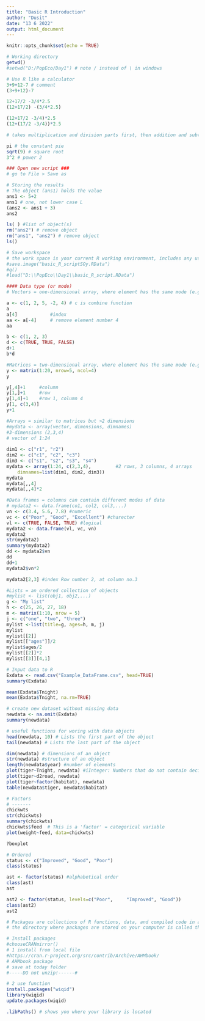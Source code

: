 ```yaml
---
title: "Basic R Introduction"
author: "Dusit"
date: "13 6 2022"
output: html_document
---
```


```r
knitr::opts_chunk$set(echo = TRUE)
```


```r
# Working directory
getwd()
#setwd("D:/PopEco/Day1") # note / instead of \ in windows

```

```r

# Use R like a calculator
3+9+12-7 # comment
(3+9+12)-7

12+17/2 -3/4*2.5
(12+17/2) -(3/4*2.5)

(12+17/2 -3/4)*2.5
(12+(17/2 -3/4))*2.5

# takes multiplication and division parts first, then addition and subtraction

pi # the constant pie
sqrt(9) # square root
3^2 # power 2

### Open new script ###
# go to File > Save as

# Storing the results
# The object (ans1) holds the value 
ans1 <- 5+2 
ans1 # one, not lower case L
(ans2 <- ans1 + 3)
ans2

ls( ) #list of object(s)
rm("ans2") # remove object
rm("ans1", "ans2") # remove object
ls()

# Save workspace
# the work space is your current R working environment, includes any user-defined objects
#save.image("basic_R_scriptSOy.RData")
#q()
#load("D:\\PopEco\\Day1\\basic_R_script.RData")

#### Data type (or mode) 
# Vectors = one-dimensional array, where element has the same mode (e.g. numeric, character, logical)

a <- c(1, 2, 5, -2, 4) # c is combine function
a
a[4] 			#index
aa <- a[-4] 	# remove element number 4
aa

b <- c(1, 2, 3)
d <- c(TRUE, TRUE, FALSE)
d+1
b*d

#Matrices = two-dimensional array, where element has the same mode (e.g. numeric, character, logical)
y <- matrix(1:20, nrow=5, ncol=4)
y

y[,4]+1  	#column
y[1,]+1 	#row
y[1,4]+1 	#row 1, column 4
y[1, c(3,4)]
y+1

#Arrays = similar to matrices but >2 dimensions
#mydata <- array(vector, dimensions, dimnames)
#3-dimensions (2,3,4) 
# vector of 1:24
 
dim1 <- c("r1", "r2")
dim2 <- c("c1", "c2", "c3")
dim3 <- c("s1", "s2", "s3", "s4")
mydata <- array(1:24, c(2,3,4), 		#2 rows, 3 columns, 4 arrays
	dimnames=list(dim1, dim2, dim3))
mydata
mydata[,,4]
mydata[,,4]*2

#Data frames = columns can contain different modes of data
# mydata2 <- data.frame(co1, col2, col3,...)
vn <- c(3.4, 5.6, 7.8) #numeric
vc <- c("Poor", "Good", "Excellent") #charecter
vl <- c(TRUE, FALSE, TRUE) #logical
mydata2 <- data.frame(vl, vc, vn)
mydata2
str(mydata2) 
summary(mydata2)
dd <- mydata2$vn
dd
dd+1
mydata2$vn*2

mydata2[2,3] #index Row number 2, at column no.3

#Lists = an ordered collection of objects
#mylist <- list(obj1, obj2,...)
g <- "My list"
h <- c(25, 26, 27, 18)
m <- matrix(1:10, nrow = 5)
j <- c("one", "two", "three")
mylist <-list(title=g, ages=h, m, j)
mylist
mylist[[2]]
mylist[["ages"]]/2
mylist$ages/2
mylist[[2]]*2
mylist[[3]][4,1] 

# Input data to R
Exdata <- read.csv("Example_DataFrame.csv", head=TRUE)
summary(Exdata)

mean(Exdata$Tnight)
mean(Exdata$Tnight, na.rm=TRUE)

# create new dataset without missing data 
newdata <- na.omit(Exdata)
summary(newdata)

# useful functions for woring with data objects
head(newdata, 10) # Lists the first part of the object
tail(newdata) # Lists the last part of the object

dim(newdata) # dimensions of an object
str(newdata) #structure of an object
length(newdata$year) #number of elements
plot(tiger~Tnight, newdata) #iInteger: Numbers that do not contain decimal values
plot(tiger~d2road, newdata)
plot(tiger~factor(habitat), newdata)
table(newdata$tiger, newdata$habitat)

# Factors
# -------
chickwts
str(chickwts)
summary(chickwts)
chickwts$feed  # This is a 'factor' = categorical variable
plot(weight~feed, data=chickwts) 

?boxplot

# Ordered
status <- c("Improved", "Good", "Poor")
class(status)

ast <- factor(status) #alphabetical order
class(ast)
ast

ast2 <- factor(status, levels=c("Poor", 	"Improved", "Good")) 
class(ast2)
ast2

# Packages are collections of R functions, data, and compiled code in a well-defined format
# the directory where packages are stored on your computer is called the library

# Install packages
#chooseCRANmirror()
# 1 install from local file
#https://cran.r-project.org/src/contrib/Archive/AHMbook/
# AHMbook package
# save at today folder
#-----DO not unzip!------#

# 2 use function 
install.packages("wiqid")
library(wiqid)
update.packages(wiqid)

.libPaths() # shows you where your library is located

```

